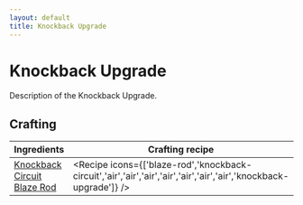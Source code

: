 ```yaml
---
layout: default
title: Knockback Upgrade
---
```



Knockback Upgrade
===================

Description of the Knockback Upgrade.

## Crafting

| Ingredients | Crafting recipe | Difficulty |
| ----------- | --------------- | ------------- |
| [Knockback Circuit](/items/knockback-circuit)<br/>[Blaze Rod](https://minecraft.wiki/w/Blaze_Rod) | <Recipe icons={['blaze-rod','knockback-circuit','air','air','air','air','air','air','air','knockback-upgrade']} /> | easy |

